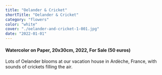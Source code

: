 ```yaml
---
title: "Oelander & Cricket"
shortTitle: "Oelander & Cricket"
category: "flowers"
color: "white"
cover: "./oelander-and-cricket-1-001.jpg"
date: "2022-01-01"
---
```


#### Watercolor on Paper, 20x30cm, 2022, For Sale (50 euros)

Lots of Oelander blooms at our vacation house in Ardèche, France, with sounds of crickets filling the air.